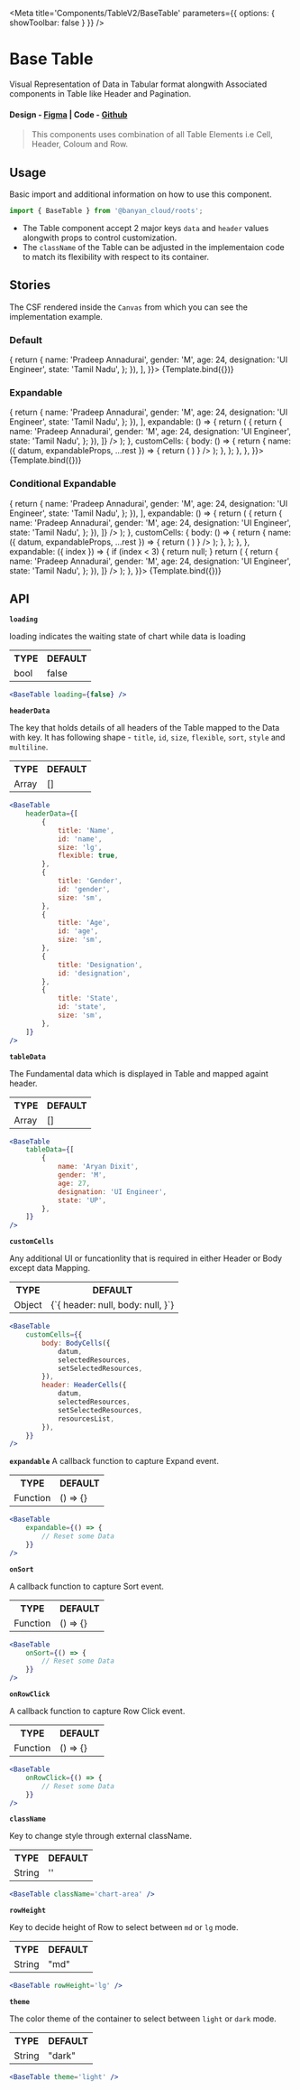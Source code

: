 
<Meta title='Components/TableV2/BaseTable' parameters={{ options: { showToolbar: false } }} />


# Base Table

Visual Representation of Data in Tabular format alongwith Associated components in Table like Header and Pagination.

#### Design - [Figma](https://www.figma.com/file/e9opoAtQHBo4vFd6u0Co98/Component-Library?type=design&node-id=1-5&mode=design&t=tXbQWENNIzmFNTVU-0) | Code - [Github](https://github.com/banyandata-cloud/roots/tree/main/components/table)

> This components uses combination of all Table Elements i.e Cell, Header, Coloum and Row.

## Usage

Basic import and additional information on how to use this component.

```js
import { BaseTable } from '@banyan_cloud/roots';
```

- The Table component accept 2 major keys `data` and `header` values alongwith props to control customization.
- The `className` of the Table can be adjusted in the implementaion code to match its flexibility with respect to its container.

## Stories

The CSF rendered inside the `Canvas` from which you can see the implementation example.

### Default

<Canvas>
	<Story
		name='Default'
		args={{
			headerData: [
				{
					title: 'Name',
					id: 'name',
					size: 'lg',
					flexible: true,
				},
				{
					title: 'Gender',
					id: 'gender',
					size: 'sm',
				},
				{
					title: 'Age',
					id: 'age',
					size: 'sm',
				},
				{
					title: 'Designation',
					id: 'designation',
					fallbackValue: 'NA',
				},
				{
					title: 'State',
					id: 'state',
					size: 'sm',
				},
			],
			tableData: [
				{
					name: 'Aryan Dixit',
					gender: 'M',
					age: 27,
					designation: 'UI Engineer',
					state: 'Uttar Pradesh',
				},
				{
					name: 'Jaidev Singh Bhui',
					gender: 'M',
					age: 23,
					designation: null,
					state: 'Delhi',
				},
				...[...Array(30).keys()].map(() => {
					return {
						name: 'Pradeep Annadurai',
						gender: 'M',
						age: 24,
						designation: 'UI Engineer',
						state: 'Tamil Nadu',
					};
				}),
			],
		}}>
		{Template.bind({})}
	</Story>
</Canvas>

### Expandable

<Canvas>
	<Story
		name='Expandable'
		args={{
			headerData: [
				{
					title: 'Name',
					id: 'name',
					size: 'lg',
					flexible: true,
				},
				{
					title: 'Gender',
					id: 'gender',
					size: 'sm',
				},
				{
					title: 'Age',
					id: 'age',
					size: 'sm',
				},
				{
					title: 'Designation',
					id: 'designation',
				},
				{
					title: 'State',
					id: 'state',
					size: 'sm',
				},
			],
			tableData: [
				{
					name: 'Aryan Dixit',
					gender: 'M',
					age: 27,
					designation: 'UI Engineer',
					state: 'Uttar Pradesh',
				},
				{
					name: 'Jaidev Singh Bhui',
					gender: 'M',
					age: 23,
					designation: 'UI Engineer',
					state: 'Delhi',
				},
				...[...Array(30).keys()].map(() => {
					return {
						name: 'Pradeep Annadurai',
						gender: 'M',
						age: 24,
						designation: 'UI Engineer',
						state: 'Tamil Nadu',
					};
				}),
			],
			expandable: () => {
				return (
					<BaseTable
						headerData={[
							{
								title: 'Name',
								id: 'name',
								size: 'lg',
								flexible: true,
							},
							{
								title: 'Gender',
								id: 'gender',
								size: 'sm',
							},
							{
								title: 'Age',
								id: 'age',
								size: 'sm',
							},
							{
								title: 'Designation',
								id: 'designation',
							},
							{
								title: 'State',
								id: 'state',
								size: 'sm',
							},
						]}
						tableData={[
							{
								name: 'Aryan Dixit',
								gender: 'M',
								age: 27,
								designation: 'UI Engineer',
								state: 'Uttar Pradesh',
							},
							{
								name: 'Jaidev Singh Bhui',
								gender: 'M',
								age: 23,
								designation: 'UI Engineer',
								state: 'Delhi',
							},
							...[...Array(30).keys()].map(() => {
								return {
									name: 'Pradeep Annadurai',
									gender: 'M',
									age: 24,
									designation: 'UI Engineer',
									state: 'Tamil Nadu',
								};
							}),
						]}
					/>
				);
			},
			customCells: {
				body: () => {
					return {
						name: ({ datum, expandableProps, ...rest }) => {
							return (
								<TableCellV2
									{...rest}
									component3={
										!expandableProps?.disabled && (
											<Button
												{...expandableProps}
												// eslint-disable-next-line no-underscore-dangle
												title={
													expandableProps?._expanded
														? 'Collapse'
														: 'Expand'
												}
												size='auto'
											/>
										)
									}
								/>
							);
						},
					};
				},
			},
		}}>
		{Template.bind({})}
	</Story>
</Canvas>

### Conditional Expandable

<Canvas>
	<Story
		name='Conditional Expandable'
		args={{
			headerData: [
				{
					title: 'Name',
					id: 'name',
					size: 'lg',
					flexible: true,
				},
				{
					title: 'Gender',
					id: 'gender',
					size: 'sm',
				},
				{
					title: 'Age',
					id: 'age',
					size: 'sm',
				},
				{
					title: 'Designation',
					id: 'designation',
				},
				{
					title: 'State',
					id: 'state',
					size: 'sm',
				},
			],
			tableData: [
				{
					name: 'Aryan Dixit',
					gender: 'M',
					age: 27,
					designation: 'UI Engineer',
					state: 'Uttar Pradesh',
				},
				{
					name: 'Jaidev Singh Bhui',
					gender: 'M',
					age: 23,
					designation: 'UI Engineer',
					state: 'Delhi',
				},
				...[...Array(30).keys()].map(() => {
					return {
						name: 'Pradeep Annadurai',
						gender: 'M',
						age: 24,
						designation: 'UI Engineer',
						state: 'Tamil Nadu',
					};
				}),
			],
			expandable: () => {
				return (
					<BaseTable
						headerData={[
							{
								title: 'Name',
								id: 'name',
								size: 'lg',
								flexible: true,
							},
							{
								title: 'Gender',
								id: 'gender',
								size: 'sm',
							},
							{
								title: 'Age',
								id: 'age',
								size: 'sm',
							},
							{
								title: 'Designation',
								id: 'designation',
							},
							{
								title: 'State',
								id: 'state',
								size: 'sm',
							},
						]}
						tableData={[
							{
								name: 'Jaidev Singh Bhui',
								gender: 'M',
								age: 23,
								designation: 'UI Engineer',
								state: 'Delhi',
							},
							...[...Array(30).keys()].map(() => {
								return {
									name: 'Pradeep Annadurai',
									gender: 'M',
									age: 24,
									designation: 'UI Engineer',
									state: 'Tamil Nadu',
								};
							}),
						]}
					/>
				);
			},
			customCells: {
				body: () => {
					return {
						name: ({ datum, expandableProps, ...rest }) => {
							return (
								<TableCellV2
									{...rest}
									component3={
										!expandableProps?.disabled && (
											<Button
												{...expandableProps}
												// eslint-disable-next-line no-underscore-dangle
												title={
													expandableProps?._expanded
														? 'Collapse'
														: 'Expand'
												}
												size='auto'
											/>
										)
									}
								/>
							);
						},
					};
				},
			},
			expandable: ({ index }) => {
				if (index < 3) {
					return null;
				}
				return (
					<BaseTable
						headerData={[
							{
								title: 'Name',
								id: 'name',
								size: 'lg',
								flexible: true,
							},
							{
								title: 'Gender',
								id: 'gender',
								size: 'sm',
							},
							{
								title: 'Age',
								id: 'age',
								size: 'sm',
							},
							{
								title: 'Designation',
								id: 'designation',
							},
							{
								title: 'State',
								id: 'state',
								size: 'sm',
							},
						]}
						tableData={[
							{
								name: 'Aryan Dixit',
								gender: 'M',
								age: 27,
								designation: 'UI Engineer',
								state: 'Uttar Pradesh',
							},
							{
								name: 'Jaidev Singh Bhui',
								gender: 'M',
								age: 23,
								designation: 'UI Engineer',
								state: 'Delhi',
							},
							...[...Array(30).keys()].map(() => {
								return {
									name: 'Pradeep Annadurai',
									gender: 'M',
									age: 24,
									designation: 'UI Engineer',
									state: 'Tamil Nadu',
								};
							}),
						]}
					/>
				);
			},
		}}>
		{Template.bind({})}
	</Story>
</Canvas>

## API

**`loading`**

loading indicates the waiting state of chart while data is loading

<table style={{ width: '100%' }}>
	<tr>
		<th style={{ textAlign: 'left', width: '50%' }}>TYPE</th>
		<th style={{ textAlign: 'left', width: '50%' }}>DEFAULT</th>
	</tr>
	<tr>
		<td>bool</td>
		<td>false</td>
	</tr>
</table>

```jsx
<BaseTable loading={false} />
```

**`headerData`**

The key that holds details of all headers of the Table mapped to the Data with key.
It has following shape - `title`, `id`, `size`, `flexible`, `sort`, `style` and `multiline`.

<table style={{ width: '100%' }}>
	<tr>
		<th style={{ textAlign: 'left', width: '50%' }}>TYPE</th>
		<th style={{ textAlign: 'left', width: '50%' }}>DEFAULT</th>
	</tr>
	<tr>
		<td>Array</td>
		<td>[]</td>
	</tr>
</table>

```jsx
<BaseTable
	headerData={[
		{
			title: 'Name',
			id: 'name',
			size: 'lg',
			flexible: true,
		},
		{
			title: 'Gender',
			id: 'gender',
			size: 'sm',
		},
		{
			title: 'Age',
			id: 'age',
			size: 'sm',
		},
		{
			title: 'Designation',
			id: 'designation',
		},
		{
			title: 'State',
			id: 'state',
			size: 'sm',
		},
	]}
/>
```

**`tableData`**

The Fundamental data which is displayed in Table and mapped againt header.

<table style={{ width: '100%' }}>
	<tr>
		<th style={{ textAlign: 'left', width: '50%' }}>TYPE</th>
		<th style={{ textAlign: 'left', width: '50%' }}>DEFAULT</th>
	</tr>
	<tr>
		<td>Array</td>
		<td>[]</td>
	</tr>
</table>

```jsx
<BaseTable
	tableData={[
		{
			name: 'Aryan Dixit',
			gender: 'M',
			age: 27,
			designation: 'UI Engineer',
			state: 'UP',
		},
	]}
/>
```

**`customCells`**

Any additional UI or funcationlity that is required in either Header or Body except data Mapping.

<table style={{ width: '100%' }}>
	<tr>
		<th style={{ textAlign: 'left', width: '50%' }}>TYPE</th>
		<th style={{ textAlign: 'left', width: '50%' }}>DEFAULT</th>
	</tr>
	<tr>
		<td>Object</td>
		<td>
			{`{
				header: null,
				body: null,
			}`}
		</td>
	</tr>
</table>

```jsx
<BaseTable
	customCells={{
		body: BodyCells({
			datum,
			selectedResources,
			setSelectedResources,
		}),
		header: HeaderCells({
			datum,
			selectedResources,
			setSelectedResources,
			resourcesList,
		}),
	}}
/>
```

**`expandable`**
A callback function to capture Expand event.

<table style={{ width: '100%' }}>
	<tr>
		<th style={{ textAlign: 'left', width: '50%' }}>TYPE</th>
		<th style={{ textAlign: 'left', width: '50%' }}>DEFAULT</th>
	</tr>
	<tr>
		<td>Function</td>
		<td>() => {}</td>
	</tr>
</table>

```jsx
<BaseTable
	expandable={() => {
		// Reset some Data
	}}
/>
```

**`onSort`**

A callback function to capture Sort event.

<table style={{ width: '100%' }}>
	<tr>
		<th style={{ textAlign: 'left', width: '50%' }}>TYPE</th>
		<th style={{ textAlign: 'left', width: '50%' }}>DEFAULT</th>
	</tr>
	<tr>
		<td>Function</td>
		<td>() => {}</td>
	</tr>
</table>

```jsx
<BaseTable
	onSort={() => {
		// Reset some Data
	}}
/>
```

**`onRowClick`**

A callback function to capture Row Click event.

<table style={{ width: '100%' }}>
	<tr>
		<th style={{ textAlign: 'left', width: '50%' }}>TYPE</th>
		<th style={{ textAlign: 'left', width: '50%' }}>DEFAULT</th>
	</tr>
	<tr>
		<td>Function</td>
		<td>() => {}</td>
	</tr>
</table>

```jsx
<BaseTable
	onRowClick={() => {
		// Reset some Data
	}}
/>
```

**`className`**

Key to change style through external className.

<table style={{ width: '100%' }}>
	<tr>
		<th style={{ textAlign: 'left', width: '50%' }}>TYPE</th>
		<th style={{ textAlign: 'left', width: '50%' }}>DEFAULT</th>
	</tr>
	<tr>
		<td>String</td>
		<td>''</td>
	</tr>
</table>

```jsx
<BaseTable className='chart-area' />
```

**`rowHeight`**

Key to decide height of Row to select between `md` or `lg` mode.

<table style={{ width: '100%' }}>
	<tr>
		<th style={{ textAlign: 'left', width: '50%' }}>TYPE</th>
		<th style={{ textAlign: 'left', width: '50%' }}>DEFAULT</th>
	</tr>
	<tr>
		<td>String</td>
		<td>"md"</td>
	</tr>
</table>

```jsx
<BaseTable rowHeight='lg' />
```

**`theme`**

The color theme of the container to select between `light` or `dark` mode.

<table style={{ width: '100%' }}>
	<tr>
		<th style={{ textAlign: 'left', width: '50%' }}>TYPE</th>
		<th style={{ textAlign: 'left', width: '50%' }}>DEFAULT</th>
	</tr>
	<tr>
		<td>String</td>
		<td>"dark"</td>
	</tr>
</table>

```jsx
<BaseTable theme='light' />
```
